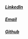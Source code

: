 
##### [LinkedIn](https://www.linkedin.com/in/holly-finertie-aa944478/)  


##### [Email](hollyfinertie@gmail.com)   

##### [Github](https://github.com/hollyfinertie)  



